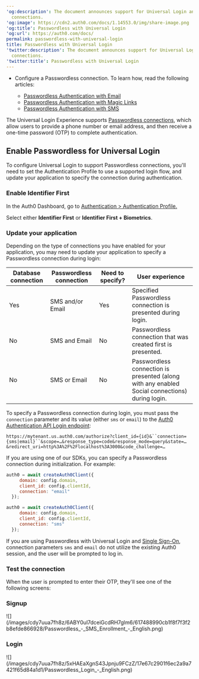 ---
'og:description': The document announces support for Universal Login and Passwordless
  connections.
'og:image': https://cdn2.auth0.com/docs/1.14553.0/img/share-image.png
'og:title': Passwordless with Universal Login
'og:url': https://auth0.com/docs/
permalink: passwordless-with-universal-login
title: Passwordless with Universal Login
'twitter:description': The document announces support for Universal Login and Passwordless
  connections.
'twitter:title': Passwordless with Universal Login
---
<Card title="Before you start">

* Configure a Passwordless connection. To learn how, read the following articles:

  + [Passwordless Authentication with Email](/docs/authenticate/passwordless/authentication-methods/email-otp)
  + [Passwordless Authentication with Magic Links](/docs/authenticate/passwordless/authentication-methods/email-magic-link)
  + [Passwordless Authentication with SMS](/docs/authenticate/passwordless/authentication-methods/sms-otp)

</Card>

The <Tooltip tip="Universal Login: Your application redirects to Universal Login, hosted on Auth0's Authorization Server, to verify a user's identity." cta="View Glossary" href="/docs/glossary?term=Universal+Login">Universal Login</Tooltip> Experience supports [Passwordless connections](/docs/authenticate/passwordless), which allow users to provide a phone number or email address, and then receive a one-time password (OTP) to complete authentication.

## Enable Passwordless for Universal Login

To configure Universal Login to support <Tooltip tip="Passwordless: Form of authentication that does not rely on a password as the first factor." cta="View Glossary" href="/docs/glossary?term=Passwordless">Passwordless</Tooltip> connections, you'll need to set the Authentication Profile to use a supported login flow, and update your application to specify the connection during authentication.

### Enable Identifier First

In the <Tooltip tip="Auth0 Dashboard: Auth0's main product to configure your services." cta="View Glossary" href="/docs/glossary?term=Auth0+Dashboard">Auth0 Dashboard</Tooltip>, go to [Authentication > Authentication Profile.](https://manage.auth0.com/?/authentication-profiles)

Select either **Identifier First** or **Identifier First + Biometrics**.

### Update your application

Depending on the type of connections you have enabled for your application, you may need to update your application to specify a Passwordless connection during login:

<table class="table"><thead>
<tr>
<th><strong>Database connection</strong></th>
<th><strong>Passwordless connection</strong></th>
<th><strong>Need to specify?</strong></th>
<th><strong>User experience</strong></th>
</tr>
</thead>
<tbody>
<tr>
<td>Yes</td>
<td>SMS and/or Email</td>
<td>Yes</td>
<td>Specified Passwordless connection is presented during login.</td>
</tr>
<tr>
<td>No</td>
<td>SMS and Email</td>
<td>No</td>
<td>Passwordless connection that was created first is presented.</td>
</tr>
<tr>
<td>No</td>
<td>SMS or Email</td>
<td>No</td>
<td>Passwordless connection is presented (along with any enabled Social connections) during login.</td>
</tr>
</tbody>
</table>

To specify a Passwordless connection during login, you must pass the `connection` parameter and its value (either `sms` or `email`) to the [Auth0 Authentication API Login endpoint](https://auth0.com/docs/api/authentication#login):

`https://mytenant.us.auth0.com/authorize?client_id={id}&``connection={sms|email}``&scope=…&response_type=code&response_mode=query&state=…&redirect_uri=http%3A%2F%2Flocalhost%3A3000&code_challenge=…`

If you are using one of our SDKs, you can specify a Passwordless connection during initialization. For example:

```js lines
auth0 = await createAuth0Client({
     domain: config.domain,
     client_id: config.clientId,
     connection: "email"
  });

auth0 = await createAuth0Client({
     domain: config.domain,
     client_id: config.clientId,
     connection: "sms"
  });
```






<Callout icon="file-lines" color="#0EA5E9" iconType="regular">

If you are using Passwordless with Universal Login and [Single Sign-On](/docs/authenticate/single-sign-on), connection parameters `sms` and `email` do not utilize the existing Auth0 session, and the user will be prompted to log in.

</Callout>

### Test the connection

When the user is prompted to enter their OTP, they'll see one of the following screens:

### Signup

<Frame>![](/images/cdy7uua7fh8z/6ABY0ul7dceiGcdRH7glm6/617488990cb1f8f7f3f2b8efde866928/Passwordless_-_SMS_Enrollment_-_English.png)</Frame>

### Login

<Frame>![](/images/cdy7uua7fh8z/5xHAEaXgnS43Jpnju9FCzZ/17e67c2901f6ec2a9a7421f65d84a1d1/Passwordless_Login_-_English.png)</Frame>